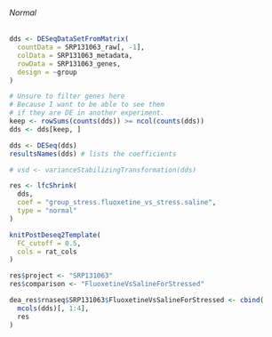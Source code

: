 ###### Normal {#resultsRnaseqSRP131063FluoxetineVsSalineForStressedNormal}

```r
dds <- DESeqDataSetFromMatrix(
  countData = SRP131063_raw[, -1],
  colData = SRP131063_metadata,
  rowData = SRP131063_genes,
  design = ~group
)

# Unsure to filter genes here
# Because I want to be able to see them
# if they are DE in another experiment.
keep <- rowSums(counts(dds)) >= ncol(counts(dds))
dds <- dds[keep, ]

dds <- DESeq(dds)
resultsNames(dds) # lists the coefficients

# vsd <- varianceStabilizingTransformation(dds)

res <- lfcShrink(
  dds,
  coef = "group_stress.fluoxetine_vs_stress.saline",
  type = "normal"
)
```

```r
knitPostDeseq2Template(
  FC_cutoff = 0.5,
  cols = rat_cols
)

res$project <- "SRP131063"
res$comparison <- "FluoxetineVsSalineForStressed"

dea_res$rnaseq$SRP131063$FluoxetineVsSalineForStressed <- cbind(
  mcols(dds)[, 1:4],
  res
)
```

